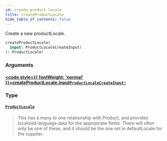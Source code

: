 ```yaml
---
id: create-product-locale
title: createProductLocale
hide_table_of_contents: false
---
```








Create a new productLocale.

```graphql
createProductLocale(
  input: ProductLocaleCreateInput!
): ProductLocale!
```


### Arguments

#### [<code style={{ fontWeight: 'normal' }}>createProductLocale.<b>input</b></code>](#)<Bullet />[`ProductLocaleCreateInput!`](/demand/api/graphql-admin/reference/inputs/product-locale-create-input) <Badge class="secondary" text="non-null"/> <Badge class="secondary" text="input"/>
> 
> 

### Type

#### [`ProductLocale`](/demand/api/graphql-admin/reference/objects/product-locale) <Badge class="secondary" text="object"/>
> This has a many to one relationship with Product, and provides localized language data for the appropriate fields.
There will often only be one of these, and it should be the one set in defaultLocale for the supplier.
> 





